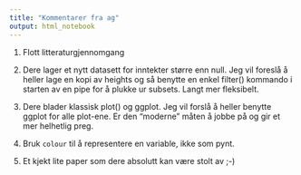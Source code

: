 ```yaml
---
title: "Kommentarer fra ag"
output: html_notebook
---
```


1.  Flott litteraturgjennomgang

2.  Dere lager et nytt datasett for inntekter større enn null. Jeg vil foreslå å heller lage en kopi av heights og så benytte en enkel filter() kommando i starten av en pipe for å plukke ur subsets. Langt mer fleksibelt.

3.  Dere blader klassisk plot() og ggplot. Jeg vil forslå å heller benytte ggplot for alle plot-ene. Er den "moderne" måten å jobbe på og gir et mer helhetlig preg.

4.  Bruk `colour` til å representere en variable, ikke som pynt.

5.  Et kjekt lite paper som dere absolutt kan være stolt av ;-)
